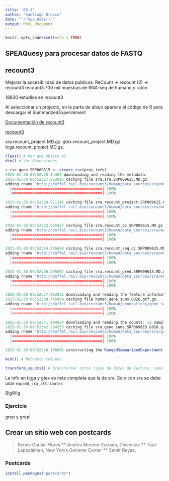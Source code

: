 ```yaml
---
title: '03.1'
author: "Santiago Orozco"
date: "`r Sys.Date()`"
output: html_document
---
```


```r
knitr::opts_chunk$set(echo = TRUE)
```

## SPEAQuesy para procesar datos de FASTQ

## recount3
Mejorar la accesibilidad de datos publicos.
ReCount → recount (2) → recount3
recount3 700 mil muestras de RNA-seq de humano y ratón

18830 estudios en recount3

Al seleccionar un projecto, en la parte de abajo aparece el código de R para descargar el SummarizedExperimment

[Documentación de recount3]()

[recount3]()


sra.recount_project.MD.gz.
gtex.recount_project.MD.gz.
tcga.recount_project.MD.gz.




```r
class() # Ver qué objeto es
dim() # Ver dimensiones
```

```r
> rse_gene_SRP009615 <- create_rse(proj_info)
2025-01-30 09:52:25.14367 downloading and reading the metadata.
2025-01-30 09:52:27.262816 caching file sra.sra.SRP009615.MD.gz.
adding rname 'http://duffel.rail.bio/recount3/human/data_sources/sra/metadata/15/SRP009615/sra.sra.SRP009615.MD.gz'
  |========================================| 100%
  |========================================| 100%

2025-01-30 09:52:29.621245 caching file sra.recount_project.SRP009615.MD.gz.
adding rname 'http://duffel.rail.bio/recount3/human/data_sources/sra/metadata/15/SRP009615/sra.recount_project.SRP009615.MD.gz'
  |========================================| 100%
  |========================================| 100%

2025-01-30 09:52:32.055927 caching file sra.recount_qc.SRP009615.MD.gz.
adding rname 'http://duffel.rail.bio/recount3/human/data_sources/sra/metadata/15/SRP009615/sra.recount_qc.SRP009615.MD.gz'
  |========================================| 100%
  |========================================| 100%

2025-01-30 09:52:34.136888 caching file sra.recount_seq_qc.SRP009615.MD.gz.
adding rname 'http://duffel.rail.bio/recount3/human/data_sources/sra/metadata/15/SRP009615/sra.recount_seq_qc.SRP009615.MD.gz'
  |========================================| 100%
  |========================================| 100%

2025-01-30 09:52:36.395002 caching file sra.recount_pred.SRP009615.MD.gz.
adding rname 'http://duffel.rail.bio/recount3/human/data_sources/sra/metadata/15/SRP009615/sra.recount_pred.SRP009615.MD.gz'
  |========================================| 100%
  |========================================| 100%

2025-01-30 09:52:37.982931 downloading and reading the feature information.
2025-01-30 09:52:38.745009 caching file human.gene_sums.G026.gtf.gz.
adding rname 'http://duffel.rail.bio/recount3/human/annotations/gene_sums/human.gene_sums.G026.gtf.gz'
  |========================================| 100%
  |========================================| 100%

2025-01-30 09:52:41.494834 downloading and reading the counts: 12 samples across 63856 features.
2025-01-30 09:52:42.264335 caching file sra.gene_sums.SRP009615.G026.gz.
adding rname 'http://duffel.rail.bio/recount3/human/data_sources/sra/gene_sums/15/SRP009615/sra.gene_sums.SRP009615.G026.gz'
  |========================================| 100%
  |========================================| 100%

2025-01-30 09:52:46.186096 constructing the RangedSummarizedExperiment (rse) object. # Crea el objeto RangedSummarizedExperiment
```

```r
mcol() # Metadata columns

transform_counts() # Transformar otros tipos de datos de lectura, como RPKM o TPM, a cuentas
```

La info en tcga y gtex es más completa que la de sra. Solo con sra se debe usar `expand_sra_attributes`


BigWig

### Ejercicio




grep y grepl


## Crear un sitio web con postcards 
> Renee García-Flores
** Andrés Moreno-Estrada, Cinvestav
** Tuuli Lappalainen, New Yorck Genome Center
** Semir Beyaz, 

### Postcards

```r
install.packages("postcards")

```

